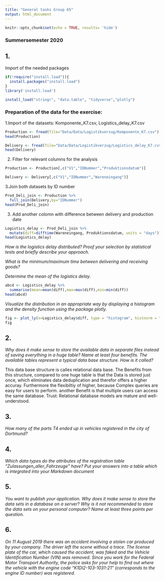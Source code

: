 ```yaml
---
title: "General tasks Group 65"
output: html_document
---
```


```r
knitr::opts_chunk$set(echo = TRUE, results= 'hide')
```

### Summersemester 2020

## 1.

Import of the needed packages

```r
if(!require("install.load")){
  install.packages("install.load")
}
library('install.load')

install_load("stringr", "data.table", "tidyverse","plotly")
```


### Preparation of the data for the exercise:
1.Import of the datasets: Komponente_K7.csv, Logistics_delay_K7.csv

```r
Production <- fread(file="Data/Data/Logistikverzug/Komponente_K7.csv")
head(Production)

Delivery <- fread(file="Data/Data/Logistikverzug/Logistics_delay_K7.csv")
head(Delivery)
```

2. Filter for relevant columns for the analysis

```r
Production <- Production[,c("V1","IDNummer","Produktionsdatum")]

Delivery <- Delivery[,c("V1","IDNummer","Wareneingang")]
```




3.Join both datasets by ID number

```r
Prod_Deli_join <- Production %>%
  full_join(Delivery,by="IDNummer")
head(Prod_Deli_join)
```

3. Add another colomn with difference between delivery and production date

```r
Logistics_delay <- Prod_Deli_join %>%
  mutate(diff=difftime(Wareneingang, Produktionsdatum, units = "days"))
head(Logistics_delay)
```



*How is the logistics delay distributed? Proof your selection by statistical tests and
briefly describe your approach.*





*What is the minimum/maximum time between delivering and receiving goods?*

*Determine the mean of the logistics delay.*

```r
abcd <- Logistics_delay %>%
  summarise(mean=mean(diff),max=max(diff),min=min(diff))
head(abcd)
```

*Visualize the distribution in an appropriate way by displaying a histogram and the
density function using the package plotly.*

```r
fig <- plot_ly(x=Logistics_delay$diff, type = "histogram", histnorm = "probability")
fig
```

## 2.

*Why does it make sense to store the available data in separate files instead of saving
everything in a huge table? Name at least four benefits. The available tables represent a typical
data base structure. How is it called?*


This data base structure is calles relational data base. The Benefits from this structure, compared to one huge table is that the Data is stored just once, which  eliminates data deduplication and therefor offers a higher accuray. Furthermore the flexibiltiy of higher, because Complex queries are easy for users to perform. another Benefit is that multiple users can access the same database.
Trust: Relational database models are mature and well-understood.

## 3.

*How many of the parts T4 ended up in vehicles registered in the city of Dortmund?*

## 4.

*Which data types do the attributes of the registration table "Zulassungen_aller_Fahrzeuge"
have? Put your answers into a table which is integrated into your Markdown document*

## 5.

*You want to publish your application. Why does it make sense to store the data sets in a
database on a server? Why is it not recommended to store the data sets on your personal
computer? Name at least three points per question.*


## 6.

*On 11 August 2019 there was an accident involving a stolen car produced by your company.
The driver left the scene without a trace. The license plate of the car, which caused the
accident, was faked and the Vehicle Identification Number (VIN) was removed. Since you work
for the Federal Motor Transport Authority, the police asks for your help to find out where the
vehicle with the engine code "K1DI2-103-1031-21" (corresponds to the engine ID number) was
registered.*

